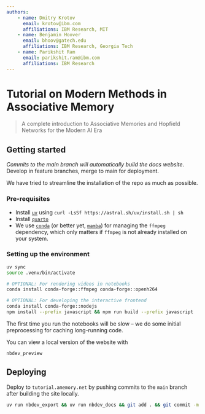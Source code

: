 ```yaml
---
authors: 
    - name: Dmitry Krotov
      email: krotov@ibm.com
      affiliations: IBM Research, MIT
    - name: Benjamin Hoover
      email: bhoov@gatech.edu
      affiliations: IBM Research, Georgia Tech
    - name: Parikshit Ram
      email: parikshit.ram@ibm.com
      affiliations: IBM Research
---
```


# Tutorial on Modern Methods in Associative Memory
> A complete introduction to Associative Memories and Hopfield Networks for the Modern AI Era

## Getting started

*Commits to the main branch will automatically build the docs website*. Develop in feature branches, merge to main for deployment.

We have tried to streamline the installation of the repo as much as possible.

### Pre-requisites

- Install [`uv`](https://docs.astral.sh/uv/getting-started/installation/) using `curl -LsSf https://astral.sh/uv/install.sh | sh`
- Install [`quarto`](https://quarto.org/docs/download/)
- We use [`conda`](https://www.anaconda.com/docs/getting-started/miniconda/install) (or better yet, [`mamba`](https://github.com/conda-forge/miniforge)) for managing the `ffmpeg` dependency, which only matters if `ffmpeg` is not already installed on your system.

### Setting up the environment

```sh
uv sync
source .venv/bin/activate

# OPTIONAL: For rendering videos in notebooks
conda install conda-forge::ffmpeg conda-forge::openh264 

# OPTIONAL: For developing the interactive frontend
conda install conda-forge::nodejs
npm install --prefix javascript && npm run build --prefix javascript 
```

The first time you run the notebooks will be slow -- we do some initial preprocessing for caching long-running code.

You can view a local version of the website with 

```
nbdev_preview
```

## Deploying

Deploy to `tutorial.amemory.net` by pushing commits to the `main` branch after building the site locally.

```sh
uv run nbdev_export && uv run nbdev_docs && git add . && git commit -m "Update site" && git push
```